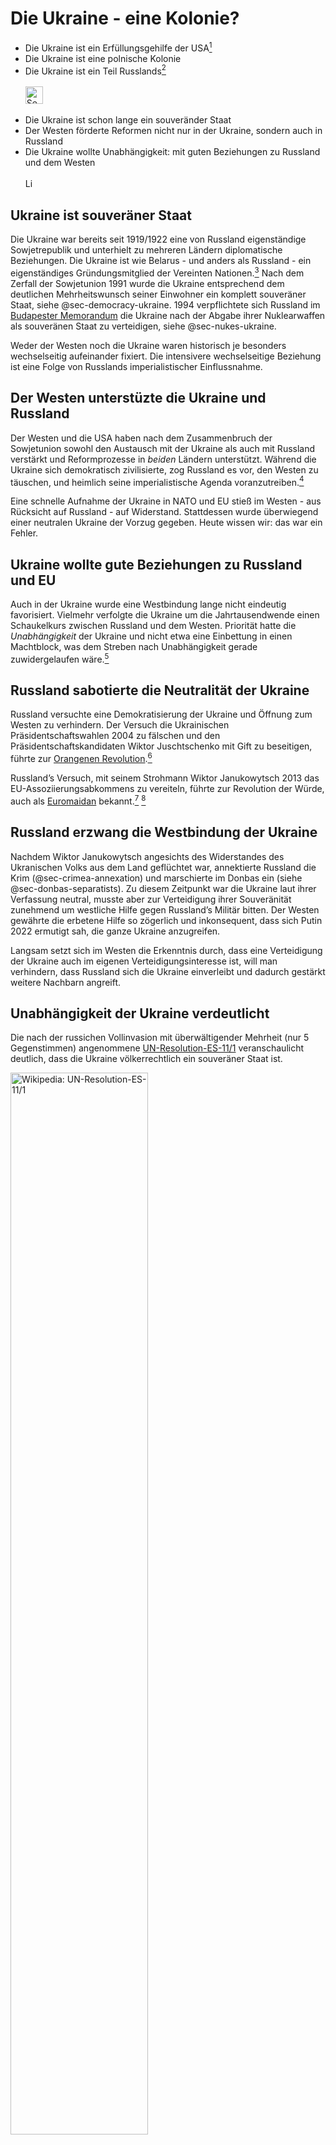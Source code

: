 # Die Ukraine - eine Kolonie? {#sec-colonies-ukraine}

::: {.callout-caution title="Mythos"}
- Die Ukraine ist ein Erfüllungsgehilfe der USA[^colonies-ukraine-5]
- Die Ukraine ist eine polnische Kolonie
- Die Ukraine ist ein Teil Russlands[^colonies-ukraine-8]
[<br></br>![Search for topic in EUvsDisinfo](../all_common_img/EUvsDisinfo_400x240.jpg){height=2em}](https://euvsdisinfo.eu/disinformation-cases/?text=colonies%20ukraine&sort=relevance)
:::

::: {.callout-tip title="Wahrheit"}
- Die Ukraine ist schon lange ein souveränder Staat
- Der Westen förderte Reformen nicht nur in der Ukraine, sondern auch in Russland
- Die Ukraine wollte Unabhängigkeit: mit guten Beziehungen zu Russland und dem Westen
[<br></br>![Link zu Wikipedia](../all_common_img/Wikipedia.png){height=1em}](https://de.wikipedia.org/wiki/Ukraine)
:::


## Ukraine ist souveräner Staat

Die Ukraine war bereits seit 1919/1922 eine von Russland eigenständige Sowjetrepublik und unterhielt zu mehreren Ländern diplomatische Beziehungen. Die Ukraine ist wie Belarus - und anders als Russland - ein eigenständiges Gründungsmitglied der Vereinten Nationen.[^colonies-ukraine-1]  Nach dem Zerfall der Sowjetunion 1991 wurde die Ukraine entsprechend dem deutlichen Mehrheitswunsch seiner Einwohner ein komplett souveräner Staat, siehe @sec-democracy-ukraine. 1994 verpflichtete sich Russland im [Budapester Memorandum](https://de.wikipedia.org/wiki/Budapester_Memorandum) die Ukraine nach der Abgabe ihrer Nuklearwaffen als souveränen Staat zu verteidigen, siehe @sec-nukes-ukraine. 

Weder der Westen noch die Ukraine waren historisch je besonders wechselseitig aufeinander fixiert. Die intensivere wechselseitige Beziehung ist eine Folge von Russlands imperialistischer Einflussnahme.


## Der Westen unterstüzte die Ukraine und Russland

Der Westen und die USA haben nach dem Zusammenbruch der Sowjetunion sowohl den Austausch mit der Ukraine als auch mit Russland verstärkt und Reformprozesse in _beiden_ Ländern unterstützt.  Während die Ukraine sich demokratisch zivilisierte, zog Russland es vor, den Westen zu täuschen, und heimlich seine imperialistische Agenda voranzutreiben.[^colonies-ukraine-4]

Eine schnelle Aufnahme der Ukraine in NATO und EU stieß im Westen - aus Rücksicht auf Russland - auf Widerstand. Stattdessen wurde überwiegend einer neutralen Ukraine der Vorzug gegeben. Heute wissen wir: das war ein Fehler.


## Ukraine wollte gute Beziehungen zu Russland und EU

Auch in der Ukraine wurde eine Westbindung lange nicht eindeutig favorisiert. Vielmehr verfolgte die Ukraine um die Jahrtausendwende einen Schaukelkurs zwischen Russland und dem Westen. Priorität hatte die _Unabhängigkeit_ der Ukraine und nicht etwa eine Einbettung in einen Machtblock, was dem Streben nach Unabhängigkeit gerade zuwidergelaufen wäre.[^colonies-ukraine-3]


## Russland sabotierte die Neutralität der Ukraine

Russland versuchte eine Demokratisierung der Ukraine und Öffnung zum Westen zu verhindern. Der Versuch die Ukrainischen Präsidentschaftswahlen 2004 zu fälschen und den Präsidentschaftskandidaten Wiktor Juschtschenko mit Gift zu beseitigen, führte zur [Orangenen Revolution](https://de.wikipedia.org/wiki/Orange_Revolution).[^colonies-ukraine-2]

Russland's Versuch, mit seinem Strohmann Wiktor Janukowytsch 2013 das EU-Assoziierungsabkommens zu vereiteln, führte zur Revolution der Würde, auch als [Euromaidan](https://de.wikipedia.org/wiki/Euromaidan) bekannt.[^colonies-ukraine-6] [^colonies-ukraine-7]


## Russland erzwang die Westbindung der Ukraine

Nachdem Wiktor Janukowytsch angesichts des Widerstandes des Ukranischen Volks aus dem Land geflüchtet war, annektierte Russland die Krim (@sec-crimea-annexation) und marschierte im Donbas ein (siehe @sec-donbas-separatists). Zu diesem Zeitpunkt war die Ukraine laut ihrer Verfassung neutral, musste aber zur Verteidigung ihrer Souveränität zunehmend um westliche Hilfe gegen Russland's Militär bitten. Der Westen gewährte die erbetene Hilfe so zögerlich und inkonsequent, dass sich Putin 2022 ermutigt sah, die ganze Ukraine anzugreifen.

Langsam setzt sich im Westen die Erkenntnis durch, dass eine Verteidigung der Ukraine auch im eigenen Verteidigungsinteresse ist, will man verhindern, dass Russland sich die Ukraine einverleibt und dadurch gestärkt weitere Nachbarn angreift.


## Unabhängigkeit der Ukraine verdeutlicht

Die nach der russichen Vollinvasion mit überwältigender Mehrheit (nur 5 Gegenstimmen) angenommene [UN-Resolution-ES-11/1](https://de.wikipedia.org/wiki/Resolution_ES-11/1_der_UN-Generalversammlung) veranschaulicht deutlich, dass die Ukraine völkerrechtlich ein souveräner Staat ist. 

[![Wikipedia: UN-Resolution-ES-11/1](UN-Resolution-ES-11-1.de.jpg){width="66%"}](https://de.wikipedia.org/wiki/Resolution_ES-11/1_der_UN-Generalversammlung)



[^colonies-ukraine-1]: Die Entwicklung der Mitgliedschaft in den Vereinten Nationen. (1945). UNRIC - Regionales Informationszentrum der Vereinten Nationen. [https://unric.org/de/entwicklung-mitgliedschaft/](https://unric.org/de/entwicklung-mitgliedschaft/)

[^colonies-ukraine-2]: Eduard Klein (2005) Orange Revolution Ukraine 2004, Landeszentrale für politische Bildung Baden-Würtemberg. [https://osteuropa.lpb-bw.de/orange-revolution-ukraine](https://osteuropa.lpb-bw.de/orange-revolution-ukraine)

[^colonies-ukraine-3]: Juri Durkot (2005) DER SCHWIERIGE BALANCEAKT ZWISCHEN EUROPA UND RUSSLAND - Europäische Perspektiven der Ukraine. DER BÜRGER IM STAAT 55. Jahrgang Heft 4, S. 186 - 190.  [https://www.buergerundstaat.de/4_05/bis04_05.pdf#page=28](https://www.buergerundstaat.de/4_05/bis04_05.pdf#page=28)

[^colonies-ukraine-4]: Peter W. Schulze (2005) RUSSLAND UNTER PUTIN Good-bye Putin. DER BÜRGER IM STAAT 55. Jahrgang Heft 4, S. 208-215. [https://www.buergerundstaat.de/4_05/bis04_05.pdf#page=50](https://www.buergerundstaat.de/4_05/bis04_05.pdf#page=50)

[^colonies-ukraine-5]:  Gerhard Simon (2023) Die Ukraine wird von Amerika gesteuert. In: N. Pryhornytska, K. Pavlova, ed. Ukraine im Fokus. Propaganda erkennen, Fakten verstehen. Berlin: CRISP.

[^colonies-ukraine-6]:  Steffen Dobbert  (2022). Ukraine verstehen, Kapitel 14: "Der unbändige Wille einer Nation: Volksaufstand der Würde und Euromaidan-Revolution". Klett-Cotta.

[^colonies-ukraine-7]:  Der Euromaidan und die Folgen. (2023) Bundeszentrale für politische Bildung.  [https://www.bpb.de/kurz-knapp/taegliche-dosis-politik/542894/der-euromaidan-und-die-folgen/](https://www.bpb.de/kurz-knapp/taegliche-dosis-politik/542894/der-euromaidan-und-die-folgen/)

[^colonies-ukraine-8]: Nico Lange (2024) Aber die NATO! 10 populäre Mythen über Putins Krieg gegen die Ukraine, Kapitel 8. Münchener Sicherheitskonferenz, Zeitenwende on tour.  [https://securityconference.org/assets/user_upload/MSC_Aber_die_NATO_10_Mythen.pdf#page=32](https://securityconference.org/assets/user_upload/MSC_Aber_die_NATO_10_Mythen.pdf#page=32)
